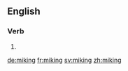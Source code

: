 ==English==

===Verb===
{{head|en}}

# {{present participle of|mike|lang=en}}

[[de:miking]]
[[fr:miking]]
[[sv:miking]]
[[zh:miking]]